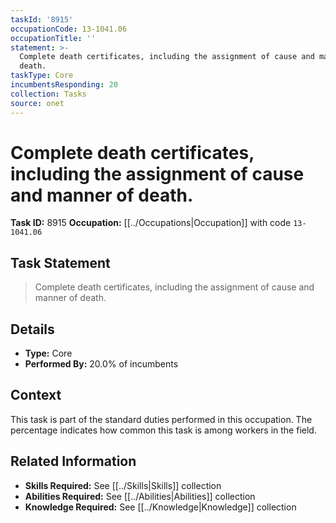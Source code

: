 ```yaml
---
taskId: '8915'
occupationCode: 13-1041.06
occupationTitle: ''
statement: >-
  Complete death certificates, including the assignment of cause and manner of
  death.
taskType: Core
incumbentsResponding: 20
collection: Tasks
source: onet
---
```

# Complete death certificates, including the assignment of cause and manner of death.

**Task ID:** 8915
**Occupation:** [[../Occupations|Occupation]] with code `13-1041.06`

## Task Statement

> Complete death certificates, including the assignment of cause and manner of death.

## Details

- **Type:** Core
- **Performed By:** 20.0% of incumbents

## Context

This task is part of the standard duties performed in this occupation. The percentage indicates how common this task is among workers in the field.

## Related Information

- **Skills Required:** See [[../Skills|Skills]] collection
- **Abilities Required:** See [[../Abilities|Abilities]] collection
- **Knowledge Required:** See [[../Knowledge|Knowledge]] collection
